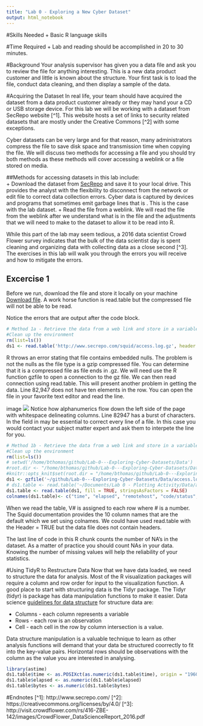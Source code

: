 ```yaml
---
title: "Lab 0 - Exploring a New Cyber Dataset"
output: html_notebook
---
```

#Skills Needed
+ Basic R language skills

#Time Required
+ Lab and reading should be accomplished in 20 to 30 minutes.

#Background
Your analysis supervisor has given you a data file and ask you to review the file for anything interesting. This is a new data product customer and little is known about the structure. Your first task is to load the file, conduct data cleaning, and then display a sample of the data.

#Acquiring the Dataset
In real life, your team should have acquired the dataset from a data product customer already or they may hand your a CD or USB storage device. For this lab we will be working with a dataset from SecRepo website [^1]. This website hosts a set of links to security related datasets that are mostly under the Creative Commons [^2] with some exceptions. 

Cyber datasets can be very large and for that reason, many administrators compress the file to save disk space and transmission time when copying the file. We will discuss two methods for accessing a file and you should try both methods as these methods will cover accessing a weblink or a file stored on media. 

##Methods for accessing datasets in this lab include:  
+ Download the dataset from [SecRepo](http://www.secrepo.com/squid/access.log.gz) and save it to your local drive. This provides the analyst with the flexibility to disconnect from the network or edit file to correct data collection errors. Cyber data is captured by devices and programs that sometimes emit garbage lines that is . This is the case with the lab dataset. 
+ Read the file from a weblink. We will read the file from the weblink after we understand what is in the file and the adjustments that we will need to make to the dataset to allow it to be read into R.

While this part of the lab may seem tedious, a 2016 data scientist Crowd Flower survey indicates that the bulk of the data scientist day is spent cleaning and organizing data with collecting data as a close second [^3]. The exercises in this lab will walk you through the errors you will receive and how to mitigate the errors.

## Excercise 1
Before we run, download the file and store it locally on your machine [Download file](http://www.secrepo.com/squid/access.log.gz). A work horse function is read.table but the compressed file will not be able to be read. 

Notice the errors that are output after the code block.
```r
# Method 1a - Retrieve the data from a web link and store in a variable
#Clean up the environment
rm(list=ls())
ds1 <- read.table('http://www.secrepo.com/squid/access.log.gz', header = TRUE)
```
R throws an error stating that file contains embedded nulls. The problem is not the nulls as the file type is a gzip compressed file. You can determine that it is a compressed file as file ends in .gz. We will need use the R function gzfile to open a connection to the gz file. We can then read connection using read.table. This will present another problem in getting the data. Line 82,947 does not have ten elements in the row. You can open the file in your favorite text editor and read the line.

image ![](/home/bthomas/Pictures/Screenshot from 2017-04-30 17-22-38.png)
Notice how alphanumerics flow down the left side of the page with whitespace delineating columns. Line 82947 has a burst of characters. In the field in may be essential to correct every line of a file. In this case you would contact your subject matter expert and ask them to interpete the line for you.


```r

# Method 1b - Retrieve the data from a web link and store in a variable
#Clean up the environment
rm(list=ls())
# setwd('/home/bthomas/github/Lab-0---Exploring-Cyber-Datasets/Data')
#root.dir <- "/home/bthomas/github/Lab-0---Exploring-Cyber-Datasets/Data"
#knitr::opts_knit$set(root.dir = "/home/bthomas/github/Lab-0---Exploring-Cyber-Datasets/Data")
ds1 <- gzfile('~/github/Lab-0---Exploring-Cyber-Datasets/Data/access.log.gz')
# ds1.table <- read.table('~/Documents/Lab 0 - Plotting Activity/Data/access.log', fill = TRUE)
ds1.table <- read.table(ds1, fill = TRUE, stringsAsFactors = FALSE)
colnames(ds1.table)<- c("time", "elapsed", "remotehost", "code/status", "bytes", "method", "URL", "rfc931", "peerstatus/peerhost","type")

```
When we read the table, V# is assigned to each row where # is a number. The Squid documentation provides the 10 column names that are the default which we set using colnames. We could have used read.table with the Header = TRUE but the data file does not contain headers.

The last line of code in this R chunk counts the number of NA's in the dataset. As a matter of practice you should count NAs in your data. Knowing the number of missing values will help the reliability of your statistics.

#Using TidyR to Restructure Data
Now that we have data loaded, we need to structure the data for analysis. Most of the R visualization packages will require a column and row order for input to the visualization function. A good place to start with structuring data is the Tidyr package. The Tidyr (tidyr) is package has data manipulation functions to make it easier. Data science [guidelines for data structure](http://tidyr.tidyverse.org/) for structure data are:

+ Columns -  each column represents a variable
+ Rows - each row is an observation
+ Cell - each cell in the row by column intersection is a value.

Data structure manipulation is a valuable technique to learn as other analysis functions will demand that your data be structured coorrectly to fit into the key-value pairs. Horizontal rows should be observations with the column as the value you are interested in analysing.

```r
library(astime)
ds1.table$time <- as.POSIXct(as.numeric(ds1.table$time), origin = "1960-01-01")
ds1.table$elapsed <- as.numeric(ds1.table$elapsed)
ds1.table$bytes <- as.numeric(ds1.table$bytes)

```





#Endnotes
[^1]: http://www.secrepo.com/
[^2]: https://creativecommons.org/licenses/by/4.0/
[^3]: http://visit.crowdflower.com/rs/416-ZBE-142/images/CrowdFlower_DataScienceReport_2016.pdf